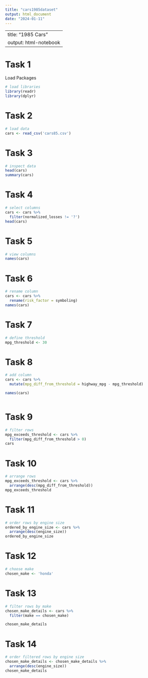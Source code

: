```yaml
---
title: "cars1985dataset"
output: html_document
date: "2024-01-11"
---
```

---
title: "1985 Cars"
output: html-notebook
---

# Task 1
Load Packages
```r
# load libraries
library(readr)
library(dplyr)

```
# Task 2
```r
# load data
cars <- read_csv('cars85.csv')
```
# Task 3
```r
# inspect data
head(cars)
summary(cars)
```
# Task 4
```r
# select columns
cars <- cars %>%
  filter(normalized_losses != '?')
head(cars)

```
# Task 5
```r
# view columns
names(cars)
```
# Task 6
```r
# rename column
cars <- cars %>%
  rename(risk_factor = symboling)
names(cars)

```
# Task 7
```r
# define threshold
mpg_threshold <- 30
```
# Task 8
```r
# add column
cars <- cars %>%
  mutate(mpg_diff_from_threshold = highway_mpg - mpg_threshold)

names(cars)



```
# Task 9
```r
# filter rows
mpg_exceeds_threshold <- cars %>%
  filter(mpg_diff_from_threshold > 0)
cars

```
# Task 10
```r
# arrange rows
mpg_exceeds_threshold <- cars %>%
  arrange(desc(mpg_diff_from_threshold))
mpg_exceeds_threshold

```
# Task 11
```r
# order rows by engine size
ordered_by_engine_size <- cars %>%
  arrange(desc(engine_size))
ordered_by_engine_size


```
# Task 12
```r
# choose make
chosen_make <- 'honda'
```
# Task 13
```r
# filter rows by make
chosen_make_details <- cars %>%
  filter(make == chosen_make)

chosen_make_details

```
# Task 14
```r
# order filtered rows by engine size
chosen_make_details <- chosen_make_details %>%
  arrange(desc(engine_size))
chosen_make_details


```